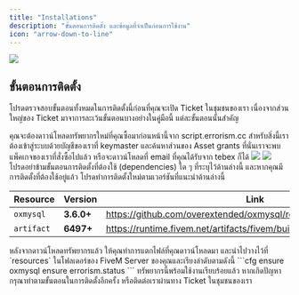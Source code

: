 ```yaml
---
title: "Installations"
description: "ขั้นตอนการติดตั้ง และข้อมูลที่จำเป็นก่อนการใช้งาน"
icon: "arrow-down-to-line"
---
```


<Frame
  caption="  ทรัพยากรนี้ได้รับการรับรองการป้องกันจาก DMCA
  หรือกฏหมายป้องกันสิทธิ์ทรัพย์สินทางปัญญา
  การใช้งานในทางที่ผิดกฏหมายหรือการแจกจ่าย นำไปสู่การอ้างข้อความตามของกฏหมายนี้
  ส่วนที่ 17 จากบทที่ 512 (c) (3) ของ Digital Millennium Copyright Act
  สิ่งนี้มีความหมายว่า การกระทำที่ไม่ถูกต้องต่อทรัพยากรที่ได้รับการป้องกันนี้
  นำมาซึ่งการดำเนินคดีทางกฏหมายตามกฏหมายนี้."
>
  <img
    src="/images/dmca_logo.png"
    style={{ borderRadius: "0.5rem", marginTop: "20px", marginBottom: "10px" }}
  />
</Frame>

## ขั้นตอนการติดตั้ง

โปรดตรวจสอบขั้นตอนทั้งหมดในการติดตั้งนี้ก่อนที่คุณจะเปิด Ticket ในชุมชนของเรา เนื่องจากส่วนใหญ่ของ Ticket มาจาการละเว้นขั้นตอนบางอย่างในคู่มือนี้ แต่ละขั้นตอนนั้นสำคัญ

<Card title="ดาวน์โหลดทรัพยากร" icon="square-1" color="#ea5a0c">
  คุณจะต้องดาวน์โหลดทรัพยากรใหม่ที่คุณซื้อมาก่อนหน้านี้จาก script.errorism.cc
  สำหรับสิ่งนี้เราต้องเข้าสู่ระบบด้วยบัญชีของเราที่ keymaster และค้นหาส่วนของ
  Asset grants ที่นั่นเราจะพบแพ็คเกจของเราที่สั่งซื้อไปแล้ว หรือจะดาวน์โหลดที่
  email ที่คุณได้รับจาก tebex ก็ได้
  <img
    src="/images/download_asset_keymaster.png"
    style={{
      borderRadius: "0.5rem",
      marginTop: "20px",
      marginBottom: "10px",
    }}
  />
  <img
    src="/images/download_asset_email.png"
    style={{
      borderRadius: "0.5rem",
      marginTop: "20px",
      marginBottom: "10px",
    }}
  />
</Card>

<br />
<Card title="การติดตั้งที่ต้องใช้" icon="square-2" color="#0285c7">
  โปรดอย่าข้ามขั้นตอนการติดตั้งที่ต้องใช้ (dependencies) ใด ๆ
  ที่ระบุไว้ด้านล่างนี้ และหากคุณมีการติดตั้งที่ต้องใช้อยู่แล้ว
  โปรดทำการติดตั้งใหม่ตามเวอร์ชันที่แนะนำด้านล่างนี้
</Card>

| Resource   | Version    | Link                                                                   |
| ---------- | ---------- | ---------------------------------------------------------------------- |
| `oxmysql`   | **3.6.0+** | https://github.com/overextended/oxmysql/releases                        |
| `artifact` | **6497+**  | https://runtime.fivem.net/artifacts/fivem/build_server_windows/master/ |

<Card title="การวางตำแหน่งทรัพยากร" icon="square-3" color="#16a34a">
  หลังจากดาวน์โหลดทรัพยากรแล้ว ให้คุณทำการแตกไฟล์ที่คุณดาวน์โหลดมา
  และนำไปวางไว้ที่ `resources` ในโฟลเดอร์ของ FiveM Server
  ของคุณและเรียงลำดับตามดังนี้
  ```cfg
  ensure oxmysql
  ensure errorism.status
  ```

<Check>
  ทรัพยากรนี้พร้อมใช้งานเรียบร้อยแล้ว
  หากเกิดปัญหากรุณาทำตามขั้นตอนในการติดตั้งอีกครั้ง หรือติดต่อเราผ่านทาง Ticket
  ในชุมชนของเรา
</Check>

</Card>
